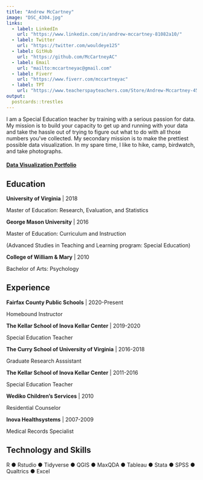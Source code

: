 ---
title: "Andrew McCartney"
image: "DSC_4304.jpg"
links:
  - label: LinkedIn
    url: "https://www.linkedin.com/in/andrew-mccartney-81082a10/"
  - label: Twitter
    url: "https://twitter.com/wouldeye125"
  - label: GitHub
    url: "https://github.com/McCartneyAC"
  - label: Email
    url: "mailto:mccartneyac@gmail.com"
  - label: Fiverr
    url: "https://www.fiverr.com/mccartneyac"
  - label: TPT
    url: "https://www.teacherspayteachers.com/Store/Andrew-Mccartney-4597"
output:
  postcards::trestles
---
 
I am a Special Education teacher by training with a serious passion for data. My mission is to build your capacity to get up and running with your data and take the hassle out of trying to figure out what to do with all those numbers you've collected. My secondary mission is to make the prettiest possible data visualization. In my spare time, I like to hike, camp, birdwatch, and take photographs. 

#### [Data Visualization Portfolio](portfolio.html)

## Education

**University of Virginia** | 2018

Master of Education: Research, Evaluation, and Statistics


**George Mason University** | 2016

Master of Education: Curriculum and Instruction 

(Advanced Studies in Teaching and Learning program: Special Education)


**College of William & Mary** | 2010

Bachelor of Arts: Psychology

## Experience
**Fairfax County Public Schools** | 2020-Present

Homebound Instructor

**The Kellar School of Inova Kellar Center** | 2019-2020

Special Education Teacher

**The Curry School of University of Virginia** | 2016-2018

Graduate Research Asssistant

**The Kellar School of Inova Kellar Center** | 2011-2016

Special Education Teacher

**Wediko Children's Services**  | 2010

Residential Counselor

**Inova Healthsystems** | 2007-2009

Medical Records Specialist

## Technology and Skills

R ● Rstudio ● Tidyverse ● QGIS ● MaxQDA ● Tableau ● Stata ● SPSS ● Qualtrics ● Excel

